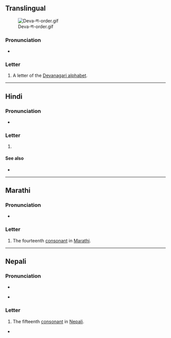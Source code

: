 {{also|प}}
{{character info}}
==Translingual==
[[File:Deva-ण-order.gif|thumb]]

===Pronunciation===
* {{IPA|mul|/ɳə/}} {{qualifier|may vary by language}}

===Letter===
{{mul-Deva|ṇa}}

# A letter of the [[Devanagari alphabet]].

----

==Hindi==

===Pronunciation===
* {{hi-IPA}}

===Letter===
{{head|hi|letter}}

# {{n-g|the fifteenth [[consonant]] in [[Hindi]]}}

====See also====

* {{list:Devanagari script letters/hi}}

----

==Marathi==

===Pronunciation===
* {{mr-IPA}}

===Letter===
{{head|mr|letter}}

# The fourteenth [[consonant]] in [[Marathi]].

----

==Nepali==

===Pronunciation===
* {{ne-IPA}}
* {{q|letter name}} {{ne-IPA|अँ<ण>}}

===Letter===
{{head|ne|letter}}

# The fifteenth [[consonant]] in [[Nepali]].

*